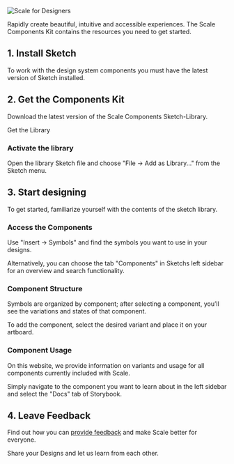 
<Meta title="Getting Started/Scale for Designers" />


![Scale for Designers](/assets/1_setup/2_scale-for-designers/Scale-for-designers.png)

Rapidly create beautiful, intuitive and accessible experiences. The Scale Components Kit contains the resources you need to get started.

## 1. Install Sketch

To work with the design system components you must have the latest version of Sketch installed.

## 2. Get the Components Kit

Download the latest version of the Scale Components Sketch-Library.

Get the Library

### Activate the library

Open the library Sketch file and choose "File → Add as Library..." from the Sketch menu.

## 3. Start designing

To get started, familiarize yourself with the contents of the sketch library.

### Access the Components

Use "Insert → Symbols" and find the symbols you want to use in your designs.

Alternatively, you can choose the tab "Components" in Sketchs left sidebar for an overview and search functionality.

### Component Structure

Symbols are organized by component; after selecting a component, you’ll see the variations and states of that component.

To add the component, select the desired variant and place it on your artboard.

### Component Usage

On this website, we provide information on variants and usage for all components currently included with Scale.

Simply navigate to the component you want to learn about in the left sidebar and select the "Docs" tab of Storybook.

## 4. Leave Feedback

Find out how you can [provide feedback](#) and make Scale better for everyone.

Share your Designs and let us learn from each other.
